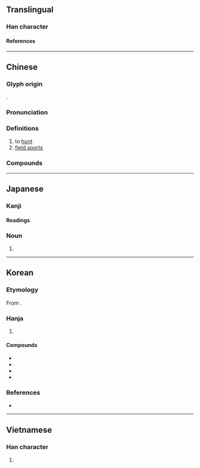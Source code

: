 {{also|猎|猟}}
{{character info}}
==Translingual==
{{Han simplified forms|獵|猟|猎}}

===Han character===
{{Han char|rn=94|rad=犬|as=15|sn=18|four=42216|canj=KHVVV|ids=⿰犭巤}}

====References====
{{Han ref|kx=0720.270|dkj=20768|dj=1132.130|hdz=21376.070|uh=7375}}

----

==Chinese==
{{zh-forms|s=猎}}

===Glyph origin===
{{Han etym}}
{{Han compound|犭|巤|c1=s|c2=p|ls=psc}}.

===Pronunciation===
{{zh-pron
|m=liè
|c=lip6
|h=pfs=lia̍p;gd=liab6
|mn=la̍h/lia̍p
|mn_note=la̍h - vernacular; lia̍p - literary
|mn-t=lah8
|w=5laq
|mc=y
|oc=y
|ma=y
|cat=v,n
}}

===Definitions===
{{zh-hanzi}}

# to [[hunt]]
# [[field sports]]

===Compounds===
{{zh-der|打獵|獵取|佃獵|出獵|射獵|伏獵|圍獵|採獵|校獵|獵豔|漁獵|獵師|獵人|會獵|獵場|獵狗|獵刀|獵食|獵奇|田獵|狩獵|狩獵法|獵槍|灞陵夜獵|獵具|游獵|獵犬|獵戶|獵殺|捕捉畋獵|獵裝|獵鳥|獵較|獵獵|獵物|獵涉|獵手|獵戶座|獵豹|涉獵|獵戶星座|放獵|盜獵|畋獵|打獵鼓|獵犬座|獵圍|漁獵時代|獵鷹|漁經獵史|捷獵|行獵|觀獵|野獵|羽獵|訪獵|遊獵|見獵心喜}}

----

==Japanese==
{{ja-kanji forms|猟|獵}}

===Kanji===
{{ja-kanji|grade=uc|rs=犬15|shin=猟}}

====Readings====
{{ja-readings
|goon=りょう<れふ
|kanon=りょう<れふ
|kun=かり-, か-る
}}

{{ja-kanjitab|りょう|yomi=o}}

===Noun===
{{ja-noun|shin=猟|りょう|hhira=れふ}}

# {{alternative spelling of|ja|猟}}

----

==Korean==

===Etymology===
From {{der|ko|ltc|-}} {{ltc-l|獵|id=1}}. {{hanja-hunmong|렵〮|lyep|人類#중02B}}

===Hanja===
{{ko-hanja-search}}
{{ko-hanja|사냥|렵||엽}}

# {{hanja form of|[[렵]]/[[엽]]|[[hunt]]}}

====Compounds====
{{der-top|Compounds}}
* {{ko-l|밀렵|密獵}}
* {{ko-l|엽기|獵奇}}
* {{ko-l|엽총|獵銃}}
* {{ko-l|수렵|狩獵}}
{{der-bottom}}

===References===
* {{R:hanjadoc|7254}}

----

==Vietnamese==

===Han character===
{{vi-readings|rs=犬15|reading=liệp}}

# {{rfdef|vi|sort=犬15}}